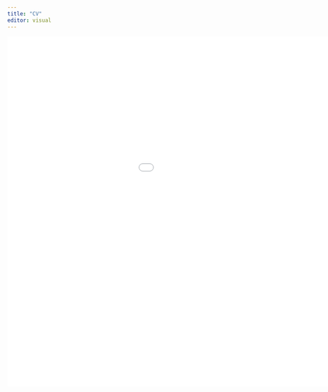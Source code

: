 ```yaml
---
title: "CV"
editor: visual
---
```


```{=html}
<!DOCTYPE html>
<html>
  
<head>
    <title>PDF in HTML</title>
</head>
  
<body>
    <center>
        <embed src="Nish_CV.pdf"
        width="1200" 
                height="800">
    </center>
</body>
</html>
```
